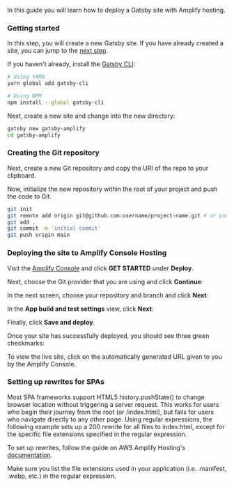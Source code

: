 In this guide you will learn how to deploy a Gatsby site with Amplify hosting.

### Getting started

<Callout>

In this step, you will create a new Gatsby site. If you have already created a site, you can jump to the [next step](#creating-the-git-repository).

</Callout>

If you haven't already, install the [Gatsby CLI](https://www.gatsbyjs.org/tutorial/part-zero/#using-the-gatsby-cli):

```sh
# Using YARN
yarn global add gatsby-cli

# Using NPM
npm install --global gatsby-cli
```

Next, create a new site and change into the new directory:

```sh
gatsby new gatsby-amplify
cd gatsby-amplify
```

### Creating the Git repository

Next, create a new Git repository and copy the URI of the repo to your clipboard.

 

Now, initialize the new repository within the root of your project and push the code to Git.

```sh
git init
git remote add origin git@github.com:username/project-name.git # or your git repository location
git add .
git commit -m 'initial commit'
git push origin main
```

### Deploying the site to Amplify Console Hosting

Visit the [Amplify Console](https://console.aws.amazon.com/amplify/home) and click __GET STARTED__ under __Deploy__.

 

Next, choose the Git provider that you are using and click __Continue__:

 

In the next screen, choose your repository and branch and click __Next__:

 

In the __App build and test settings__ view, click __Next__:

 

Finally, click __Save and deploy__.

Once your site has successfully deployed, you should see three green checkmarks:

 

To view the live site, click on the automatically generated URL given to you by the Amplify Console.

### Setting up rewrites for SPAs

Most SPA frameworks support HTML5 history.pushState() to change browser location without triggering a server request. This works for users who begin their journey from the root (or /index.html), but fails for users who navigate directly to any other page. Using regular expressions, the following example sets up a 200 rewrite for all files to index.html, except for the specific file extensions specified in the regular expression.

To set up rewrites, follow the guide on AWS Amplify Hosting's [documentation](https://docs.aws.amazon.com/amplify/latest/userguide/redirects.html#redirects-for-single-page-web-apps-spa).

<Callout>
Make sure you list the file extensions used in your application (i.e. .manifest, .webp, etc.) in the regular expression.
</Callout>
